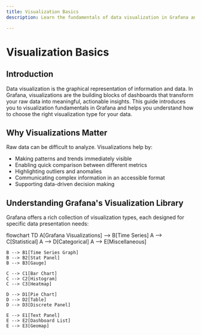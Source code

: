 ```yaml
---
title: Visualization Basics
description: Learn the fundamentals of data visualization in Grafana and how to choose the right visualization for your data

---
```


# Visualization Basics

## Introduction

Data visualization is the graphical representation of information and data. In Grafana, visualizations are the building blocks of dashboards that transform your raw data into meaningful, actionable insights. This guide introduces you to visualization fundamentals in Grafana and helps you understand how to choose the right visualization type for your data.

## Why Visualizations Matter

Raw data can be difficult to analyze. Visualizations help by:

- Making patterns and trends immediately visible
- Enabling quick comparison between different metrics
- Highlighting outliers and anomalies
- Communicating complex information in an accessible format
- Supporting data-driven decision making

## Understanding Grafana's Visualization Library

Grafana offers a rich collection of visualization types, each designed for specific data presentation needs:


flowchart TD
    A[Grafana Visualizations] --> B[Time Series]
    A --> C[Statistical]
    A --> D[Categorical]
    A --> E[Miscellaneous]
    
    B --> B1[Time Series Graph]
    B --> B2[Stat Panel]
    B --> B3[Gauge]
    
    C --> C1[Bar Chart]
    C --> C2[Histogram]
    C --> C3[Heatmap]
    
    D --> D1[Pie Chart]
    D --> D2[Table]
    D --> D3[Discrete Panel]
    
    E --> E1[Text Panel]
    E --> E2[Dashboard List]
    E --> E3[Geomap]